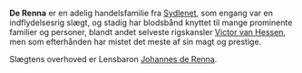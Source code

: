 {{title:De Renna}}
{{author:Laura Holmegaard}}
{{timestamp:2009-09-26T07:30:43Z}}
{{copyright:De Renna}}
'''De Renna''' er en adelig handelsfamilie fra [[Sydlenet]], som engang var en indflydelsesrig slægt, og stadig har blodsbånd knyttet til mange prominente familier og personer, blandt andet selveste rigskansler [[Victor van Hessen]], men som efterhånden har mistet det meste af sin magt og prestige.

Slægtens overhoved er Lensbaron [[Johannes de Renna]].